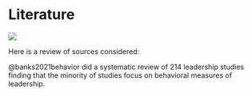 # Literature

![](stones-ge8c321976_1920.jpg)

Here is a review of sources considered:

@banks2021behavior did a systematic review of 214 leadership studies finding that the minority of studies focus on behavioral measures of leadership. 